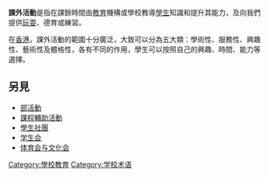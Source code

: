 {{多個問題|
{{globalize|time=2011-12-19T13:33:07+00:00}}
{{unreferenced|time=2011-12-19T13:32:26+00:00}}
}}
'''課外活動'''是指在課餘時間由[[教育|教育]]機構或學校教導[[學生|學生]]知識和提升其能力，及向我們提供[[玩耍|玩耍]]、德育或練習。

在[[香港|香港]]，課外活動的範圍十分廣泛，大致可以分為五大類：學術性、服務性、興趣性、藝術性及體格性，各有不同的作用，學生可以按照自己的興趣、時間、能力等選擇。

== 另見 ==
* [[部活動|部活動]]
* [[課程輔助活動|課程輔助活動]]
* [[學生社團|學生社團]]
* [[学生会|学生会]]
* [[体育会与文化会|体育会与文化会]]
{{教养}}
{{教育小作品}}
[[Category:學校教育|Category:學校教育]]
[[Category:学校术语|Category:学校术语]]